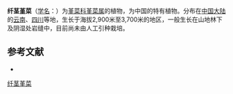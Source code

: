 {{Speciesbox
| name = 纤茎堇菜
| status = 
| status_system = 
| image =
| genus = Viola
| species =  tenuissima
| authority = Chang
}}

'''纤茎堇菜'''（[[学名|学名]]：{{lang|la|''Viola tenuissima''}}）为[[堇菜科|堇菜科]][[堇菜属|堇菜属]]的植物，为中国的特有植物。分布在[[中国大陆|中国大陆]]的[[云南|云南]]、[[四川|四川]]等地，生长于海拔2,900米至3,700米的地区，一般生长在山地林下及阴湿处岩缝中，目前尚未由人工引种栽培。

== 参考文献 ==
<div class="references-small">
* {{cite web| url =http://www.bioinfo.cn/db05/KmzwSpecies.php?action=view&id=23855| title =纤茎堇菜| work =《中国高等植物数据库全库》| publisher =中国科学院微生物研究所| author =昆明植物研究所| accessdate =2009-02-25| deadurl =yes| archiveurl =https://web.archive.org/web/20160305030653/http://www.bioinfo.cn/db05/KmzwSpecies.php?action=view&id=23855| archivedate =2016-03-05}}
</div>
{{Taxonbar|from=Q15232361}}

[[Category:堇菜属|纤茎堇菜]]


{{植物小作品}}
